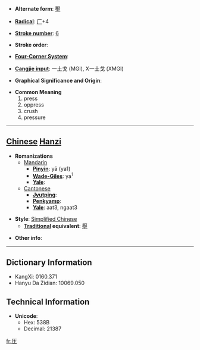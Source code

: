 * '''Alternate form''': [[壓]]

* '''[[Wiktionary:Chinese radical index| Radical]]''': [[Wiktionary:Chinese radical index 厂|厂]]+4

* '''[[Wiktionary:Chinese total strokes index|Stroke number]]''': [[Wiktionary:Chinese total strokes index 6|6]]

* '''Stroke order''': 

* '''[[Wiktionary:Chinese four corner index|Four-Corner System]]''': 

* '''[[Wiktionary:Chinese Cangjie index|Cangjie input]]''': 一土戈 (MGI), X一土戈 (XMGI)

* '''Graphical Significance and Origin''': 

* '''Common Meaning'''
*#press
*# oppress
*# crush
*# pressure

----

== [[Chinese]] [[Hanzi]] ==

* '''Romanizations'''
** [[Mandarin]]
*** '''[[Pinyin]]''': yā (ya1)
*** '''[[Wade-Giles]]''': ya<sup>1</sup>
*** '''[[Yale]]''': 
**[[Cantonese]]
***'''[[Jyutping]]''':
***'''[[Penkyamp]]''': 
***'''[[Yale]]''': aat3, ngaat3

* '''Style''': [[Simplified Chinese]] 
** '''[[Traditional Chinese|Traditional]] equivalent''': [[壓]]

* '''Other info''': 

----

== Dictionary Information ==

* KangXi: 0160.371
* Hanyu Da Zidian: 10069.050

== Technical Information ==

* '''Unicode''':
** Hex: 538B
** Decimal: 21387

[[fr:压]]